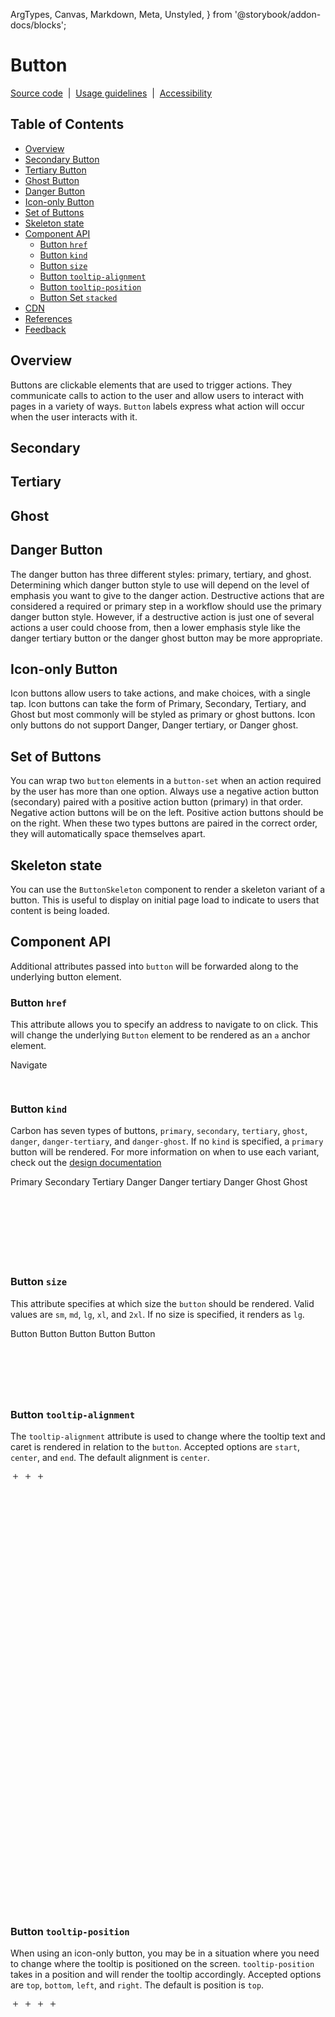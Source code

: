   ArgTypes,
  Canvas,
  Markdown,
  Meta,
  Unstyled,
} from '@storybook/addon-docs/blocks';

<Meta of={ButtonStories} />

# Button

[Source code](https://github.com/carbon-design-system/carbon/tree/main/packages/web-components/src/components/button)
&nbsp;|&nbsp;
[Usage guidelines](https://www.carbondesignsystem.com/components/button/usage)
&nbsp;|&nbsp;
[Accessibility](https://www.carbondesignsystem.com/components/button/accessibility)

## Table of Contents

- [Overview](#overview)
- [Secondary Button](#secondary)
- [Tertiary Button](#tertiary)
- [Ghost Button](#ghost)
- [Danger Button](#danger-button)
- [Icon-only Button](#icon-only-button)
- [Set of Buttons](#set-of-buttons)
- [Skeleton state](#skeleton-state)
- [Component API](#component-api)
  - [Button `href`](#button-href)
  - [Button `kind`](#button-kind)
  - [Button `size`](#button-size)
  - [Button `tooltip-alignment`](#button-tooltip-alignment)
  - [Button `tooltip-position`](#button-tooltip-position)
  - [Button Set `stacked`](#button-set-stacked)
- [CDN](#cdn)
- [References](#references)
- [Feedback](#feedback)

## Overview

Buttons are clickable elements that are used to trigger actions. They
communicate calls to action to the user and allow users to interact with pages
in a variety of ways. `Button` labels express what action will occur when the
user interacts with it.

<Canvas of={ButtonStories.Default} />

## Secondary

<Canvas of={ButtonStories.Secondary} />

## Tertiary

<Canvas of={ButtonStories.Tertiary} />

## Ghost

<Canvas of={ButtonStories.Ghost} />

## Danger Button

The danger button has three different styles: primary, tertiary, and ghost.
Determining which danger button style to use will depend on the level of
emphasis you want to give to the danger action. Destructive actions that are
considered a required or primary step in a workflow should use the primary
danger button style. However, if a destructive action is just one of several
actions a user could choose from, then a lower emphasis style like the danger
tertiary button or the danger ghost button may be more appropriate.

<Canvas of={ButtonStories.Danger} />

## Icon-only Button

Icon buttons allow users to take actions, and make choices, with a single tap.
Icon buttons can take the form of Primary, Secondary, Tertiary, and Ghost but
most commonly will be styled as primary or ghost buttons. Icon only buttons do
not support Danger, Danger tertiary, or Danger ghost.

<Canvas of={ButtonStories.IconButton} />

## Set of Buttons

You can wrap two `button` elements in a `button-set` when an action required by
the user has more than one option. Always use a negative action button
(secondary) paired with a positive action button (primary) in that order.
Negative action buttons will be on the left. Positive action buttons should be
on the right. When these two types buttons are paired in the correct order, they
will automatically space themselves apart.

<Canvas of={ButtonStories.SetOfButtons} />

## Skeleton state

You can use the `ButtonSkeleton` component to render a skeleton variant of a
button. This is useful to display on initial page load to indicate to users that
content is being loaded.

<Canvas of={ButtonStories.Skeleton} />

## Component API

<ArgTypes of="cds-button" />

Additional attributes passed into `button` will be forwarded along to the
underlying button element.

### Button `href`

This attribute allows you to specify an address to navigate to on click. This
will change the underlying `Button` element to be rendered as an `a` anchor
element.

<Unstyled>
  <cds-button href="https://www.carbondesignsystem.com">Navigate</cds-button>
</Unstyled>

```html
<cds-button href="https://www.carbondesignsystem.com">Navigate</cds-button>
```

### Button `kind`

Carbon has seven types of buttons, `primary`, `secondary`, `tertiary`, `ghost`,
`danger`, `danger-tertiary`, and `danger-ghost`. If no `kind` is specified, a
`primary` button will be rendered. For more information on when to use each
variant, check out the
[design documentation](https://www.carbondesignsystem.com/components/button/usage#overview)

<Unstyled>
  <div style={{ display: 'flex', justifyContent: 'space-between' }}>
    <cds-button>Primary</cds-button>
    <cds-button kind="secondary">Secondary</cds-button>
    <cds-button kind="tertiary">Tertiary </cds-button>
    <cds-button kind="danger">Danger</cds-button>
    <cds-button kind="danger-tertiary">Danger tertiary</cds-button>
    <cds-button kind="danger-ghost">Danger Ghost</cds-button>
    <cds-button kind="ghost">Ghost</cds-button>
  </div>
</Unstyled>

```html
<cds-button>Primary</cds-button>
<cds-button kind="secondary">Secondary</cds-button>
<cds-button kind="tertiary">Tertiary </cds-button>
<cds-button kind="danger">Danger</cds-button>
<cds-button kind="danger-tertiary">Danger tertiary</cds-button>
<cds-button kind="danger-ghost">Danger Ghost</cds-button>
<cds-button kind="ghost">Ghost</cds-button>
```

### Button `size`

This attribute specifies at which size the `button` should be rendered. Valid
values are `sm`, `md`, `lg`, `xl`, and `2xl`. If no size is specified, it
renders as `lg`.

<cds-button>Button</cds-button> <cds-button size="sm">Button</cds-button>
<cds-button size="md">Button</cds-button>
<cds-button size="xl">Button</cds-button>
<cds-button size="2xl">Button</cds-button>

```html
<cds-button>Button</cds-button>
<cds-button size="sm">Button</cds-button>
<cds-button size="md">Button</cds-button>
<cds-button size="xl">Button</cds-button>
<cds-button size="2xl">Button</cds-button>
```

### Button `tooltip-alignment`

The `tooltip-alignment` attribute is used to change where the tooltip text and
caret is rendered in relation to the `button`. Accepted options are `start`,
`center`, and `end`. The default alignment is `center`.

<cds-button
  tooltip-text="Add to selection"
  tooltip-alignment="start">

  <svg
    focusable="false"
    preserveAspectRatio="xMidYMid meet"
    xmlns="http://www.w3.org/2000/svg"
    fill="currentColor"
    aria-hidden="true"
    width="16"
    height="16"
    viewBox="0 0 32 32"
    slot="icon">
    <path d="M17 15L17 8 15 8 15 15 8 15 8 17 15 17 15 24 17 24 17 17 24 17 24 15z"></path>
  </svg>
</cds-button>
<cds-button
  tooltip-text="Add to selection">
  <svg
    focusable="false"
    preserveAspectRatio="xMidYMid meet"
    xmlns="http://www.w3.org/2000/svg"
    fill="currentColor"
    aria-hidden="true"
    width="16"
    height="16"
    viewBox="0 0 32 32"
    slot="icon">
    <path d="M17 15L17 8 15 8 15 15 8 15 8 17 15 17 15 24 17 24 17 17 24 17 24 15z"></path>
  </svg>
</cds-button>
<cds-button
  tooltip-text="Add to selection"
  tooltip-alignment="end">
  <svg
    focusable="false"
    preserveAspectRatio="xMidYMid meet"
    xmlns="http://www.w3.org/2000/svg"
    fill="currentColor"
    aria-hidden="true"
    width="16"
    height="16"
    viewBox="0 0 32 32"
    slot="icon">
    <path d="M17 15L17 8 15 8 15 15 8 15 8 17 15 17 15 24 17 24 17 17 24 17 24 15z"></path>
  </svg>
</cds-button>

```html
<cds-button tooltip-text="Add to selection" tooltip-alignment="start">
  <svg
    focusable="false"
    preserveAspectRatio="xMidYMid meet"
    xmlns="http://www.w3.org/2000/svg"
    fill="currentColor"
    aria-hidden="true"
    width="16"
    height="16"
    viewBox="0 0 32 32"
    slot="icon">
    <path
      d="M17 15L17 8 15 8 15 15 8 15 8 17 15 17 15 24 17 24 17 17 24 17 24 15z"></path>
  </svg>
</cds-button>
<cds-button tooltip-text="Add to selection">
  <svg
    focusable="false"
    preserveAspectRatio="xMidYMid meet"
    xmlns="http://www.w3.org/2000/svg"
    fill="currentColor"
    aria-hidden="true"
    width="16"
    height="16"
    viewBox="0 0 32 32"
    slot="icon">
    <path
      d="M17 15L17 8 15 8 15 15 8 15 8 17 15 17 15 24 17 24 17 17 24 17 24 15z"></path>
  </svg>
</cds-button>
<cds-button tooltip-text="Add to selection" tooltip-alignment="end">
  <svg
    focusable="false"
    preserveAspectRatio="xMidYMid meet"
    xmlns="http://www.w3.org/2000/svg"
    fill="currentColor"
    aria-hidden="true"
    width="16"
    height="16"
    viewBox="0 0 32 32"
    slot="icon">
    <path
      d="M17 15L17 8 15 8 15 15 8 15 8 17 15 17 15 24 17 24 17 17 24 17 24 15z"></path>
  </svg>
</cds-button>
```

### Button `tooltip-position`

When using an icon-only button, you may be in a situation where you need to
change where the tooltip is positioned on the screen. `tooltip-position` takes
in a position and will render the tooltip accordingly. Accepted options are
`top`, `bottom`, `left`, and `right`. The default is position is `top`.

<cds-button
  tooltip-text="Icon Description"
  kind="primary"
  tooltip-position="top">

  <svg
    focusable="false"
    preserveAspectRatio="xMidYMid meet"
    xmlns="http://www.w3.org/2000/svg"
    fill="currentColor"
    aria-hidden="true"
    width="16"
    height="16"
    viewBox="0 0 32 32"
    slot="icon">
    <path d="M17 15L17 8 15 8 15 15 8 15 8 17 15 17 15 24 17 24 17 17 24 17 24 15z"></path>
  </svg>
</cds-button>
<cds-button
  tooltip-text="Icon Description"
  kind="primary"
  tooltip-position="right">
  <svg
    focusable="false"
    preserveAspectRatio="xMidYMid meet"
    xmlns="http://www.w3.org/2000/svg"
    fill="currentColor"
    aria-hidden="true"
    width="16"
    height="16"
    viewBox="0 0 32 32"
    slot="icon">
    <path d="M17 15L17 8 15 8 15 15 8 15 8 17 15 17 15 24 17 24 17 17 24 17 24 15z"></path>
  </svg>
</cds-button>
<cds-button
  tooltip-text="Icon Description"
  kind="primary"
  tooltip-position="bottom">
  <svg
    focusable="false"
    preserveAspectRatio="xMidYMid meet"
    xmlns="http://www.w3.org/2000/svg"
    fill="currentColor"
    aria-hidden="true"
    width="16"
    height="16"
    viewBox="0 0 32 32"
    slot="icon">
    <path d="M17 15L17 8 15 8 15 15 8 15 8 17 15 17 15 24 17 24 17 17 24 17 24 15z"></path>
  </svg>
</cds-button>
<cds-button
  tooltip-text="Icon Description"
  kind="primary"
  tooltip-position="left">
  <svg
    focusable="false"
    preserveAspectRatio="xMidYMid meet"
    xmlns="http://www.w3.org/2000/svg"
    fill="currentColor"
    aria-hidden="true"
    width="16"
    height="16"
    viewBox="0 0 32 32"
    slot="icon">
    <path d="M17 15L17 8 15 8 15 15 8 15 8 17 15 17 15 24 17 24 17 17 24 17 24 15z"></path>
  </svg>
</cds-button>

```html
<cds-button tooltip-text="Add" kind="primary" tooltip-position="top">
  <svg
    focusable="false"
    preserveAspectRatio="xMidYMid meet"
    xmlns="http://www.w3.org/2000/svg"
    fill="currentColor"
    aria-hidden="true"
    width="16"
    height="16"
    viewBox="0 0 32 32"
    slot="icon">
    <path
      d="M17 15L17 8 15 8 15 15 8 15 8 17 15 17 15 24 17 24 17 17 24 17 24 15z"></path>
  </svg>
</cds-button>
<cds-button tooltip-text="Add" kind="primary" tooltip-position="right">
  <svg
    focusable="false"
    preserveAspectRatio="xMidYMid meet"
    xmlns="http://www.w3.org/2000/svg"
    fill="currentColor"
    aria-hidden="true"
    width="16"
    height="16"
    viewBox="0 0 32 32"
    slot="icon">
    <path
      d="M17 15L17 8 15 8 15 15 8 15 8 17 15 17 15 24 17 24 17 17 24 17 24 15z"></path>
  </svg>
</cds-button>
<cds-button tooltip-text="Add" kind="primary" tooltip-position="bottom">
  <svg
    focusable="false"
    preserveAspectRatio="xMidYMid meet"
    xmlns="http://www.w3.org/2000/svg"
    fill="currentColor"
    aria-hidden="true"
    width="16"
    height="16"
    viewBox="0 0 32 32"
    slot="icon">
    <path
      d="M17 15L17 8 15 8 15 15 8 15 8 17 15 17 15 24 17 24 17 17 24 17 24 15z"></path>
  </svg>
</cds-button>
<cds-button tooltip-text="Add" kind="primary" tooltip-position="left">
  <svg
    focusable="false"
    preserveAspectRatio="xMidYMid meet"
    xmlns="http://www.w3.org/2000/svg"
    fill="currentColor"
    aria-hidden="true"
    width="16"
    height="16"
    viewBox="0 0 32 32"
    slot="icon">
    <path
      d="M17 15L17 8 15 8 15 15 8 15 8 17 15 17 15 24 17 24 17 17 24 17 24 15z"></path>
  </svg>
</cds-button>
```

### Button Set `stacked`

By using the `stacked` attribute with the `button-set` component, you can
arrange your two `button` elements vertically

<cds-button-set stacked>
  <cds-button kind="secondary">Secondary button</cds-button>
  <cds-button kind="primary">Primary button</cds-button>
</cds-button-set>

```html
<cds-button-set stacked>
  <cds-button kind="secondary">Secondary button</cds-button>
  <cds-button kind="primary">Primary button</cds-button>
</cds-button-set>
```

<Markdown>{`${cdnJs({ components: ['button'] })}`}</Markdown>

## References

[MDN: ARIA button role](https://developer.mozilla.org/en-US/docs/Web/Accessibility/ARIA/Roles/button_role)

[W3: Role attribute](https://www.w3.org/WAI/PF/HTML/wiki/RoleAttribute)

[W3: ARIA button role example](https://www.w3.org/TR/2016/WD-wai-aria-practices-1.1-20160317/examples/button/button.html)

## Feedback

Help us improve this component by providing feedback, asking questions on Slack,
or updating this file on
[GitHub](https://github.com/carbon-design-system/carbon/edit/main/packages/web-components/src/components/button/button.mdx)

